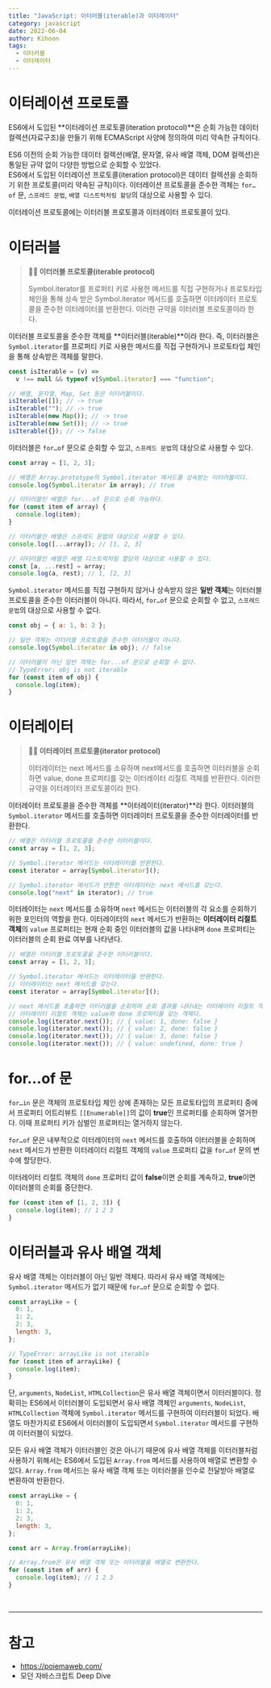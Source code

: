 ```yaml
---
title: "JavaScript: 이터러블(iterable)과 이터레이터"
category: javascript
date: 2022-06-04
author: Kihoon
tags:
  - 이터러블
  - 이터레이터
---
```


# 이터레이션 프로토콜

ES6에서 도입된 **이터레이션 프로토콜(iteration protocol)**은 순회 가능한 데이터 컬렉션(자료구조)을 만들기 위해 ECMAScript 사양에 정의하여 미리 약속한 규칙이다.

ES6 이전의 순회 가능한 데이터 컬렉션(배열, 문자열, 유사 배열 객체, DOM 컬렉션)은 통일된 규약 없이 다양한 방법으로 순회할 수 있었다. <br />
ES6에서 도입된 이터레이션 프로토콜(iteration protocol)은 데이터 컬렉션을 순회하기 위한 프로토콜(미리 약속된 규칙)이다. 이터레이션 프로토콜을 준수한 객체는 `for…of` 문, `스프레드 문법`, `배열 디스트럭처링 할당`의 대상으로 사용할 수 있다.

이터레이션 프로토콜에는 이터러블 프로토콜과 이터레이터 프로토콜이 있다.

# 이터러블

> **✍🏻 이터러블 프로토콜(iterable protocol)**
>
> Symbol.iterator를 프로퍼티 키로 사용한 메서드를 직접 구현하거나 프로토타입 체인을 통해 상속 받은 Symbol.iterator 메서드를 호출하면 이터레이터 프로토콜을 준수한 이터레이터를 반환한다. 이러한 규약을 이터러블 프로토콜이라 한다.

이터러블 프로토콜을 준수한 객체를 **이터러블(iterable)**이라 한다. 즉, 이터러블은 `Symbol.iterator`를 프로퍼티 키로 사용한 메서드를 직접 구현하거나 프로토타입 체인을 통해 상속받은 객체를 말한다.

```jsx
const isIterable = (v) =>
  v !== null && typeof v[Symbol.iterator] === "function";

// 배열, 문자열, Map, Set 등은 이터러블이다.
isIterable([]); // -> true
isIterable(""); // -> true
isIterable(new Map()); // -> true
isIterable(new Set()); // -> true
isIterable({}); // -> false
```

이터러블은 `for…of` 문으로 순회할 수 있고, `스프레드 문법`의 대상으로 사용할 수 있다.

```jsx
const array = [1, 2, 3];

// 배열은 Array.prototype의 Symbol.iterator 메서드를 상속받는 이터러블이다.
console.log(Symbol.iterator in array); // true

// 이터러블인 배열은 for...of 문으로 순회 가능하다.
for (const item of array) {
  console.log(item);
}

// 이터러블인 배열은 스프레드 문법의 대상으로 사용할 수 있다.
console.log([...array]); // [1, 2, 3]

// 이터러블인 배열은 배열 디스트럭처링 할당의 대상으로 사용할 수 있다.
const [a, ...rest] = array;
console.log(a, rest); // 1, [2, 3]
```

`Symbol.iterator` 메서드를 직접 구현하지 않거나 상속받지 않은 **일반 객체**는 이터러블 프로토콜을 준수한 이터러블이 아니다. 따라서, `for…of` 문으로 순회할 수 없고, `스프레드 문법`의 대상으로 사용할 수 없다.

```jsx
const obj = { a: 1, b: 2 };

// 일반 객체는 이터러블 프로토콜을 준수한 이터러블이 아니다.
console.log(Symbol.iterator in obj); // false

// 이터러블이 아닌 일반 객체는 for...of 문으로 순회할 수 없다.
// TypeError: obj is not iterable
for (const item of obj) {
  console.log(item);
}
```

# 이터레이터

> **✍🏻 이터레이터 프로토콜(iterator protocol)**
>
> 이터레이터는 next 메서드를 소유하며 next메서드를 호출하면 이터러블을 순회하면 value, done 프로퍼티를 갖는 이터레이터 리절트 객체를 반환한다. 이러한 규약을 이터레이터 프로토콜이라 한다.

이터레이터 프로토콜을 준수한 객체를 **이터레이터(iterator)**라 한다. 이터러블의 `Symbol.iterator` 메서드를 호출하면 이터레이터 프로토콜을 준수한 이터레이터를 반환한다.

```jsx
// 배열은 이터러블 프로토콜을 준수한 이터러블이다.
const array = [1, 2, 3];

// Symbol.iterator 메서드는 이터레이터를 반환한다.
const iterator = array[Symbol.iterator]();

// Symbol.iterator 메서드가 반환한 이터레이터는 next 메서드를 갖는다.
console.log("next" in iterator); // true
```

이터레이터는 `next` 메서드를 소유하며 `next` 메서드는 이터러블의 각 요소를 순회하기 위한 포인터의 역할을 한다. 이터레이터의 `next` 메서드가 반환하는 **이터레이터 리절트 객체**의 `value` 프로퍼티는 현재 순회 중인 이터러블의 값을 나타내며 `done` 프로퍼티는 이터러블의 순회 완료 여부를 나타낸다.

```jsx
// 배열은 이터러블 프로토콜을 준수한 이터러블이다.
const array = [1, 2, 3];

// Symbol.iterator 메서드는 이터레이터를 반환한다.
// 이터레이터는 next 메서드를 갖는다.
const iterator = array[Symbol.iterator]();

// next 메서드를 호출하면 이터러블을 순회하며 순회 결과를 나타내는 이터레이터 리절트 객체를 반환한다.
// 이터레이터 리절트 객체는 value와 done 프로퍼티를 갖는 객체다.
console.log(iterator.next()); // { value: 1, done: false }
console.log(iterator.next()); // { value: 2, done: false }
console.log(iterator.next()); // { value: 3, done: false }
console.log(iterator.next()); // { value: undefined, done: true }
```

# for…of 문

`for…in` 문은 객체의 프로토타입 체인 상에 존재하는 모든 프로토타입의 프로퍼티 중에서 프로퍼티 어트리뷰트 `[[Enumerable]]`의 값이 **true**인 프로퍼티를 순회하며 열거한다. 이때 프로퍼티 키가 심벌인 프로퍼티는 열거하지 않는다.

`for…of` 문은 내부적으로 이터레이터의 `next` 메서드를 호출하여 이터러블을 순회하며 `next` 메서드가 반환한 이터레이터 리절트 객체의 `value` 프로퍼티 값을 `for…of` 문의 변수에 할당한다.

이터레이터 리절트 객체의 `done` 프로퍼티 값이 **false**이면 순회를 계속하고, **true**이면 이터러블의 순회를 중단한다.

```jsx
for (const item of [1, 2, 3]) {
  console.log(item); // 1 2 3
}
```

# 이터러블과 유사 배열 객체

유사 배열 객체는 이터러블이 아닌 일반 객체다. 따라서 유사 배열 객체에는 `Symbol.iterator` 메서드가 없기 때문에 `for…of` 문으로 순회할 수 없다.

```jsx
const arrayLike = {
  0: 1,
  1: 2,
  2: 3,
  length: 3,
};

// TypeError: arrayLike is not iterable
for (const item of arrayLike) {
  console.log(item);
}
```

단, `arguments`, `NodeList`, `HTMLCollection`은 유사 배열 객체이면서 이터러블이다. 정확히는 ES6에서 이터러블이 도입되면서 유사 배열 객체인 `arguments`, `NodeList`, `HTMLCollection` 객체에 `Symbol.iterator` 메서드를 구현하여 이터러블이 되었다. 배열도 마찬가지로 ES6에서 이터러블이 도입되면서 `Symbol.iterator` 메서드를 구현하여 이터러블이 되었다.

모든 유사 배열 객체가 이터러블인 것은 아니기 때문에 유사 배열 객체를 이터러블처럼 사용하기 위해서는 ES6에서 도입된 `Array.from` 메서드를 사용하여 배열로 변환할 수 있다. `Array.from` 메서드는 유사 배열 객체 또는 이터러블을 인수로 전달받아 배열로 변환하여 반환한다.

```jsx
const arrayLike = {
  0: 1,
  1: 2,
  2: 3,
  length: 3,
};

const arr = Array.from(arrayLike);

// Array.from은 유사 배열 객체 또는 이터러블을 배열로 변환한다.
for (const item of arr) {
  console.log(item); // 1 2 3
}
```

<br />

---

# 참고

- https://poiemaweb.com/
- 모던 자바스크립트 Deep Dive
